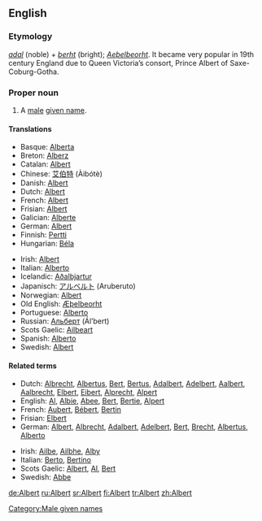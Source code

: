 ==English==

===Etymology===
{{Ger.}} ''[[adal]]'' (noble) + ''[[berht]]'' (bright); {{OE.}} ''[[Aeþelbeorht]]''. It became very popular in 19th century England due to Queen Victoria’s consort, Prince Albert of Saxe-Coburg-Gotha.

===Proper noun===
{{en-proper noun}}

# A [[male]] [[given name]].

====Translations====
{{trans-top|Albert}}
*Basque: [[Alberta]]
*Breton: [[Alberz]]
*Catalan: [[Albert]]
*Chinese: [[艾伯特]] (Àibótè)
*Danish: [[Albert]]
*Dutch: [[Albert]]
*French: [[Albert]]
*Frisian: [[Albert]]
*Galician: [[Alberte]]
*German: [[Albert]]
*Finnish: [[Pertti]]
*Hungarian: [[Béla]]
{{trans-mid}}
*Irish: [[Albert]]
*Italian: [[Alberto]]
*Icelandic: [[Aðalbjartur]]
*Japanisch: [[アルベルト]] (Aruberuto)
*Norwegian: [[Albert]]
*Old English: [[Æþelbeorht]]
*Portuguese: [[Alberto]]
*Russian: [[Альберт]] (Ál’bert)
*Scots Gaelic: [[Ailbeart]]
*Spanish: [[Alberto]]
*Swedish: [[Albert]]
{{trans-bottom}}

====Related terms====
{{rel-top|Variants and pet forms}}
*Dutch: [[Albrecht]], [[Albertus]], [[Bert]], [[Bertus]], [[Adalbert]], [[Adelbert]], [[Aalbert]], [[Aalbrecht]], [[Elbert]], [[Eibert]], [[Alprecht]], [[Alpert]]
*English: [[Al]], [[Albie]], [[Abee]], [[Bert]], [[Bertie]], [[Alpert]]
*French: [[Aubert]], [[Bébert]], [[Bertin]]
*Frisian: [[Elbert]]
*German: [[Albert]], [[Albrecht]], [[Adalbert]], [[Adelbert]], [[Bert]], [[Brecht]], [[Albertus]], [[Alberto]]
{{rel-mid}}
*Irish: [[Ailbe]], [[Ailbhe]], [[Alby]]
*Italian: [[Berto]], [[Bertino]]
*Scots Gaelic: [[Albert]], [[Al]], [[Bert]]
*Swedish: [[Abbe]]
{{rel-bottom}}

[[Category:Male given names]]

[[de:Albert]]
[[ru:Albert]]
[[sr:Albert]]
[[fi:Albert]]
[[tr:Albert]]
[[zh:Albert]]